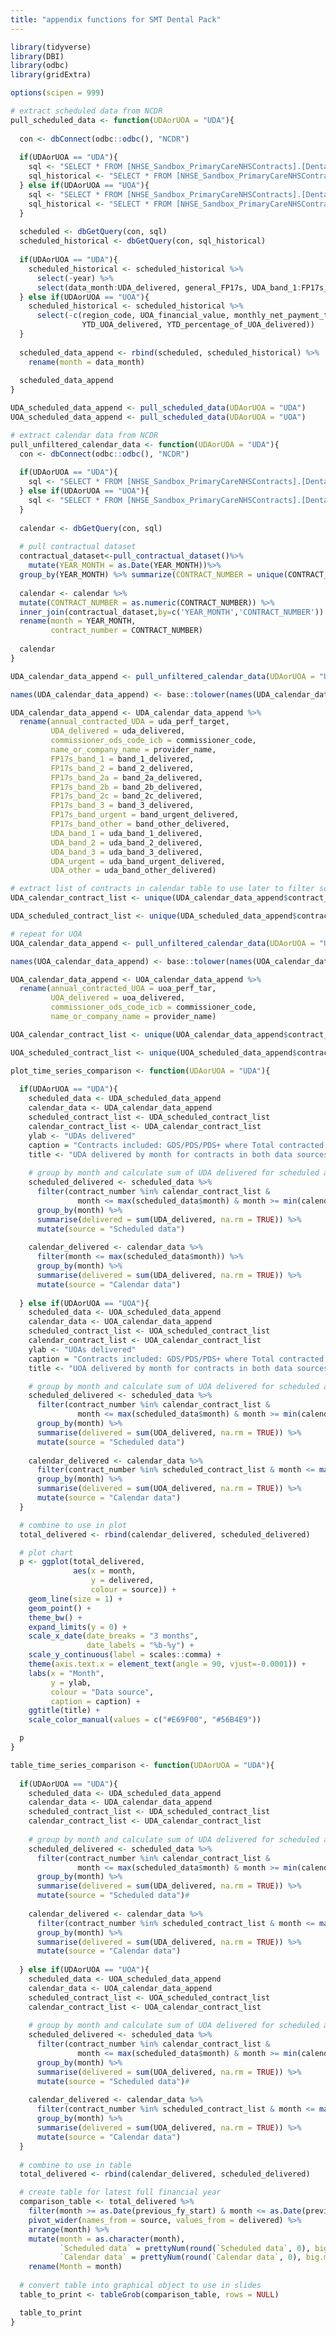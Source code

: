 ```yaml
---
title: "appendix functions for SMT Dental Pack"
---
```


```r
library(tidyverse)
library(DBI)
library(odbc)
library(gridExtra)

options(scipen = 999)
```

```r
# extract scheduled data from NCDR
pull_scheduled_data <- function(UDAorUOA = "UDA"){
  
  con <- dbConnect(odbc::odbc(), "NCDR")
  
  if(UDAorUOA == "UDA"){
    sql <- "SELECT * FROM [NHSE_Sandbox_PrimaryCareNHSContracts].[Dental].[UDA_scheduled] WHERE annual_contracted_UDA > 100"
    sql_historical <- "SELECT * FROM [NHSE_Sandbox_PrimaryCareNHSContracts].[Dental].[UDA_scheduled_historical] WHERE annual_contracted_UDA > 100"
  } else if(UDAorUOA == "UOA"){
    sql <- "SELECT * FROM [NHSE_Sandbox_PrimaryCareNHSContracts].[Dental].[UOA_scheduled] WHERE annual_contracted_UOA > 0"
    sql_historical <- "SELECT * FROM [NHSE_Sandbox_PrimaryCareNHSContracts].[Dental].[UOA_scheduled_historical] WHERE annual_contracted_UOA > 0"
  }
  
  scheduled <- dbGetQuery(con, sql)
  scheduled_historical <- dbGetQuery(con, sql_historical)
  
  if(UDAorUOA == "UDA"){
    scheduled_historical <- scheduled_historical %>% 
      select(-year) %>% 
      select(data_month:UDA_delivered, general_FP17s, UDA_band_1:FP17s_band_other)
  } else if(UDAorUOA == "UOA"){
    scheduled_historical <- scheduled_historical %>% 
      select(-c(region_code, UOA_financial_value, monthly_net_payment_to_dental_contract, 
                YTD_UOA_delivered, YTD_percentage_of_UOA_delivered))
  }
  
  scheduled_data_append <- rbind(scheduled, scheduled_historical) %>% 
    rename(month = data_month)
  
  scheduled_data_append
}

UDA_scheduled_data_append <- pull_scheduled_data(UDAorUOA = "UDA")
UOA_scheduled_data_append <- pull_scheduled_data(UDAorUOA = "UOA")
```

```r
# extract calendar data from NCDR
pull_unfiltered_calendar_data <- function(UDAorUOA = "UDA"){
  con <- dbConnect(odbc::odbc(), "NCDR")
  
  if(UDAorUOA == "UDA"){
    sql <- "SELECT * FROM [NHSE_Sandbox_PrimaryCareNHSContracts].[Dental].[Calendar_UDA_Activity] WHERE UDA_PERF_TARGET > 100"
  } else if(UDAorUOA == "UOA"){
    sql <- "SELECT * FROM [NHSE_Sandbox_PrimaryCareNHSContracts].[Dental].[Calendar_UOA_Activity] WHERE UOA_PERF_TAR > 0"
  }
  
  calendar <- dbGetQuery(con, sql)
  
  # pull contractual dataset
  contractual_dataset<-pull_contractual_dataset()%>%
    mutate(YEAR_MONTH = as.Date(YEAR_MONTH))%>% 
  group_by(YEAR_MONTH) %>% summarize(CONTRACT_NUMBER = unique(CONTRACT_NUMBER))
  
  calendar <- calendar %>% 
  mutate(CONTRACT_NUMBER = as.numeric(CONTRACT_NUMBER)) %>% 
  inner_join(contractual_dataset,by=c('YEAR_MONTH','CONTRACT_NUMBER')) %>% 
  rename(month = YEAR_MONTH, 
         contract_number = CONTRACT_NUMBER)
  
  calendar
}

UDA_calendar_data_append <- pull_unfiltered_calendar_data(UDAorUOA = "UDA")

names(UDA_calendar_data_append) <- base::tolower(names(UDA_calendar_data_append))

UDA_calendar_data_append <- UDA_calendar_data_append %>% 
  rename(annual_contracted_UDA = uda_perf_target, 
         UDA_delivered = uda_delivered,
         commissioner_ods_code_icb = commissioner_code, 
         name_or_company_name = provider_name,
         FP17s_band_1 = band_1_delivered, 
         FP17s_band_2 = band_2_delivered, 
         FP17s_band_2a = band_2a_delivered,
         FP17s_band_2b = band_2b_delivered, 
         FP17s_band_2c = band_2c_delivered, 
         FP17s_band_3 = band_3_delivered,
         FP17s_band_urgent = band_urgent_delivered, 
         FP17s_band_other = band_other_delivered,
         UDA_band_1 = uda_band_1_delivered, 
         UDA_band_2 = uda_band_2_delivered, 
         UDA_band_3 = uda_band_3_delivered,
         UDA_urgent = uda_band_urgent_delivered, 
         UDA_other = uda_band_other_delivered)

# extract list of contracts in calendar table to use later to filter scheduled data
UDA_calendar_contract_list <- unique(UDA_calendar_data_append$contract_number)

UDA_scheduled_contract_list <- unique(UDA_scheduled_data_append$contract_number)

# repeat for UOA
UOA_calendar_data_append <- pull_unfiltered_calendar_data(UDAorUOA = "UOA")

names(UOA_calendar_data_append) <- base::tolower(names(UOA_calendar_data_append))

UOA_calendar_data_append <- UOA_calendar_data_append %>% 
  rename(annual_contracted_UOA = uoa_perf_tar, 
         UOA_delivered = uoa_delivered,
         commissioner_ods_code_icb = commissioner_code, 
         name_or_company_name = provider_name)

UOA_calendar_contract_list <- unique(UOA_calendar_data_append$contract_number)

UOA_scheduled_contract_list <- unique(UOA_scheduled_data_append$contract_number)
```

```r
plot_time_series_comparison <- function(UDAorUOA = "UDA"){
  
  if(UDAorUOA == "UDA"){
    scheduled_data <- UDA_scheduled_data_append
    calendar_data <- UDA_calendar_data_append
    scheduled_contract_list <- UDA_scheduled_contract_list
    calendar_contract_list <- UDA_calendar_contract_list
    ylab <- "UDAs delivered"
    caption = "Contracts included: GDS/PDS/PDS+ where Total contracted UDA>100"
    title <- "UDA delivered by month for contracts in both data sources"
    
    # group by month and calculate sum of UDA delivered for scheduled and calendar data
    scheduled_delivered <- scheduled_data %>% 
      filter(contract_number %in% calendar_contract_list & 
               month <= max(scheduled_data$month) & month >= min(calendar_data$month)) %>% 
      group_by(month) %>% 
      summarise(delivered = sum(UDA_delivered, na.rm = TRUE)) %>% 
      mutate(source = "Scheduled data")
    
    calendar_delivered <- calendar_data %>% 
      filter(month <= max(scheduled_data$month)) %>% 
      group_by(month) %>% 
      summarise(delivered = sum(UDA_delivered, na.rm = TRUE)) %>% 
      mutate(source = "Calendar data")
    
  } else if(UDAorUOA == "UOA"){
    scheduled_data <- UOA_scheduled_data_append
    calendar_data <- UOA_calendar_data_append
    scheduled_contract_list <- UOA_scheduled_contract_list
    calendar_contract_list <- UOA_calendar_contract_list 
    ylab <- "UOAs delivered"
    caption = "Contracts included: GDS/PDS/PDS+ where Total contracted UOA>0"
    title <- "UOA delivered by month for contracts in both data sources"

    # group by month and calculate sum of UOA delivered for scheduled and calendar data
    scheduled_delivered <- scheduled_data %>% 
      filter(contract_number %in% calendar_contract_list & 
               month <= max(scheduled_data$month) & month >= min(calendar_data$month)) %>% 
      group_by(month) %>% 
      summarise(delivered = sum(UOA_delivered, na.rm = TRUE)) %>% 
      mutate(source = "Scheduled data")
    
    calendar_delivered <- calendar_data %>% 
      filter(contract_number %in% scheduled_contract_list & month <= max(scheduled_data$month)) %>% 
      group_by(month) %>% 
      summarise(delivered = sum(UOA_delivered, na.rm = TRUE)) %>% 
      mutate(source = "Calendar data")
  }

  # combine to use in plot
  total_delivered <- rbind(calendar_delivered, scheduled_delivered)

  # plot chart
  p <- ggplot(total_delivered, 
              aes(x = month, 
                  y = delivered, 
                  colour = source)) + 
    geom_line(size = 1) + 
    geom_point() +
    theme_bw() + 
    expand_limits(y = 0) + 
    scale_x_date(date_breaks = "3 months",
                 date_labels = "%b-%y") +
    scale_y_continuous(label = scales::comma) + 
    theme(axis.text.x = element_text(angle = 90, vjust=-0.0001)) +
    labs(x = "Month", 
         y = ylab, 
         colour = "Data source", 
         caption = caption) + 
    ggtitle(title) + 
    scale_color_manual(values = c("#E69F00", "#56B4E9"))

  p
}
```

```r
table_time_series_comparison <- function(UDAorUOA = "UDA"){
  
  if(UDAorUOA == "UDA"){
    scheduled_data <- UDA_scheduled_data_append
    calendar_data <- UDA_calendar_data_append
    scheduled_contract_list <- UDA_scheduled_contract_list
    calendar_contract_list <- UDA_calendar_contract_list
    
    # group by month and calculate sum of UDA delivered for scheduled and calendar data
    scheduled_delivered <- scheduled_data %>% 
      filter(contract_number %in% calendar_contract_list & 
               month <= max(scheduled_data$month) & month >= min(calendar_data$month)) %>% 
      group_by(month) %>% 
      summarise(delivered = sum(UDA_delivered, na.rm = TRUE)) %>% 
      mutate(source = "Scheduled data")#
    
    calendar_delivered <- calendar_data %>% 
      filter(contract_number %in% scheduled_contract_list & month <= max(scheduled_data$month)) %>% 
      group_by(month) %>% 
      summarise(delivered = sum(UDA_delivered, na.rm = TRUE)) %>% 
      mutate(source = "Calendar data")
  
  } else if(UDAorUOA == "UOA"){
    scheduled_data <- UOA_scheduled_data_append
    calendar_data <- UOA_calendar_data_append
    scheduled_contract_list <- UOA_scheduled_contract_list
    calendar_contract_list <- UOA_calendar_contract_list 
    
    # group by month and calculate sum of UOA delivered for scheduled and calendar data
    scheduled_delivered <- scheduled_data %>% 
      filter(contract_number %in% calendar_contract_list & 
               month <= max(scheduled_data$month) & month >= min(calendar_data$month)) %>% 
      group_by(month) %>% 
      summarise(delivered = sum(UOA_delivered, na.rm = TRUE)) %>% 
      mutate(source = "Scheduled data")#
    
    calendar_delivered <- calendar_data %>% 
      filter(contract_number %in% scheduled_contract_list & month <= max(scheduled_data$month)) %>% 
      group_by(month) %>% 
      summarise(delivered = sum(UOA_delivered, na.rm = TRUE)) %>% 
      mutate(source = "Calendar data")
  }
  
  # combine to use in table
  total_delivered <- rbind(calendar_delivered, scheduled_delivered)

  # create table for latest full financial year
  comparison_table <- total_delivered %>% 
    filter(month >= as.Date(previous_fy_start) & month <= as.Date(previous_fy_end)) %>% 
    pivot_wider(names_from = source, values_from = delivered) %>% 
    arrange(month) %>% 
    mutate(month = as.character(month), 
           `Scheduled data` = prettyNum(round(`Scheduled data`, 0), big.mark = ","),
           `Calendar data` = prettyNum(round(`Calendar data`, 0), big.mark = ",")) %>% 
    rename(Month = month)
  
  # convert table into graphical object to use in slides
  table_to_print <- tableGrob(comparison_table, rows = NULL)

  table_to_print
}
```
